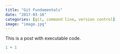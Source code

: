```yaml
---
title: "Git Fundamentals"
date: "2017-03-16"
categories: [git, command line, version control]
image: "image.jpg"
---
```


This is a post with executable code.

```r
1 + 1
```
